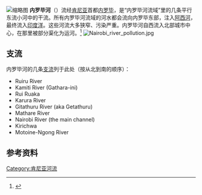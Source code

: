 [[File:Nairobi_River.jpg|缩略图]]
'''内罗毕河'''（{{lang-en|Nairobi River}}）流经[[肯尼亚|肯尼亚]]首都[[内罗毕|内罗毕]]，是“内罗毕河流域”里的几条平行东流小河中的干流。所有内罗毕河流域的河水都会流向内罗毕东部，注入[[阿西-加拉纳河|阿西河]]，最终流入[[印度洋|印度洋]]。这些河流大多狭窄、污染严重。内罗毕河自西流入北部城市中心，在那里被部分渠化为运河。<ref>{{cite web |url=http://www.unep.org/roa/Nairobi_River_Basin/default.asp |title=存档副本 |accessdate=2007-10-16 |deadurl=yes |archiveurl=https://web.archive.org/web/20071009200136/http://www.unep.org/roa/Nairobi_River_Basin/default.asp |archivedate=2007-10-09 }}</ref>
[[File:Nairobi_river_pollution.jpg|thumb]]
==支流==
内罗毕河的几条[[支流|支流]]列于此处（按从北到南的顺序）：
* Ruiru River
* Kamiti River (Gathara-ini)
* Rui Ruaka
* Karura River
* Gitathuru River (aka Getathuru)
* Mathare River
* Nairobi River (the main channel)
* Kirichwa
* Motoine-Ngong River

==参考资料==

{{Reflist}}

{{Kenya-geo-stub}}

{{Rivers of Kenya}}

[[Category:肯尼亚河流|Category:肯尼亚河流]]